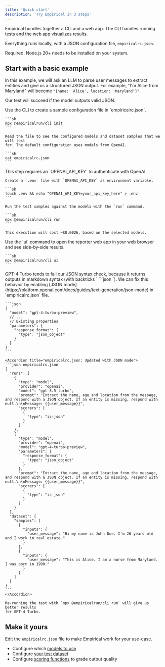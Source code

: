 ```yaml
---
title: 'Quick start'
description: 'Try Empirical in 3 steps'
---
```


Empirical bundles together a CLI and a web app. The CLI handles running tests and
the web app visualizes results.

Everything runs locally, with a JSON configuration file, `empiricalrc.json`.

Required: Node.js 20+ needs to be installed on your system.

## Start with a basic example

In this example, we will ask an LLM to parse user messages to extract entities and
give us a structured JSON output. For example, "I'm Alice from Maryland" will
become `"{name: 'Alice', location: 'Maryland'}"`.

Our test will succeed if the model outputs valid JSON.

<Steps>
  <Step title="Set up Empirical">
    Use the CLI to create a sample configuration file in `empiricalrc.json`.

    ```sh
    npx @empiricalrun/cli init
    ```

    Read the file to see the configured models and dataset samples that we will test
    for. The default configuration uses models from OpenAI.

    ```sh
    cat empiricalrc.json
    ```
  </Step>

  <Step title="Run the test">
    This step requires an `OPENAI_API_KEY` to authenticate with OpenAI.
    
    Create a `.env` file with `OPENAI_API_KEY` as environment variable.

    ```sh
    touch .env && echo "OPENAI_API_KEY=your_api_key_here" > .env
    ```

    Run the test samples against the models with the `run` command.

    ```sh
    npx @empiricalrun/cli run
    ```

    This execution will cost ~$0.0026, based on the selected models.
  </Step>

  <Step title="See results">
    Use the `ui` command to open the reporter web app in your web browser and see
    side-by-side results.

    ```sh
    npx @empiricalrun/cli ui
    ```
  </Step>

  <Step title="[Bonus] Fix GPT-4 Turbo">
    GPT-4 Turbo tends to fail our JSON syntax check, because it returns outputs
   in markdown syntax (with backticks ` ```json `). We can fix this behavior by enabling
   [JSON mode](https://platform.openai.com/docs/guides/text-generation/json-mode) in `empiricalrc.json` file.
   
    ```json
    {
      "model": "gpt-4-turbo-preview",
      // ...
      // Existing properties
      "parameters": {
        "response_format": {
          "type": "json_object"
        }
      }
    }
    ```

    <Accordion title="empiricalrc.json: Updated with JSON mode">
    ```json empiricalrc.json
    {
      "runs": [
        {
          "type": "model",
          "provider": "openai",
          "model": "gpt-3.5-turbo",
          "prompt": "Extract the name, age and location from the message, and respond with a JSON object. If an entity is missing, respond with null.\n\nMessage: {{user_message}}",
          "scorers": [
            {
              "type": "is-json"
            }
          ]
        },
        {
          "type": "model",
          "provider": "openai",
          "model": "gpt-4-turbo-preview",
          "parameters": {
            "response_format": {
              "type": "json_object"
            }
          },
          "prompt": "Extract the name, age and location from the message, and respond with a JSON object. If an entity is missing, respond with null.\n\nMessage: {{user_message}}",
          "scorers": [
            {
              "type": "is-json"
            }
          ]
        }
      ],
      "dataset": {
        "samples": [
          {
            "inputs": {
              "user_message": "Hi my name is John Doe. I'm 26 years old and I work in real estate."
            }
          },
          {
            "inputs": {
              "user_message": "This is Alice. I am a nurse from Maryland. I was born in 1990."
            }
          }
        ]
      }
    }
    ```
    </Accordion>

    Re-running the test with `npx @empiricalrun/cli run` will give us better results
    for GPT-4 Turbo.
  </Step>
</Steps>


## Make it yours

Edit the `empiricalrc.json` file to make Empirical work for your use-case.

- Configure which [models to use](./models/basics)
- Configure [your test dataset](./dataset/basics)
- Configure [scoring functions](./scoring/basics) to grade output quality
